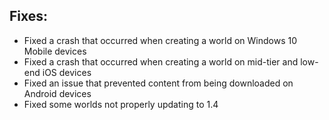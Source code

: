 ## **Fixes:**

-   Fixed a crash that occurred when creating a world on Windows 10 Mobile devices
-   Fixed a crash that occurred when creating a world on mid-tier and low-end iOS devices
-   Fixed an issue that prevented content from being downloaded on Android devices
-   Fixed some worlds not properly updating to 1.4